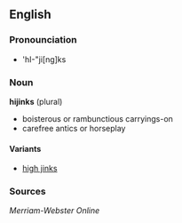 ==English==
===Pronounciation===
*'hI-"ji[ng]ks
===Noun===
'''hijinks''' (plural)

*boisterous or rambunctious carryings-on
*carefree antics or horseplay

====Variants====
*[[high jinks]]
===Sources===
''Merriam-Webster Online''